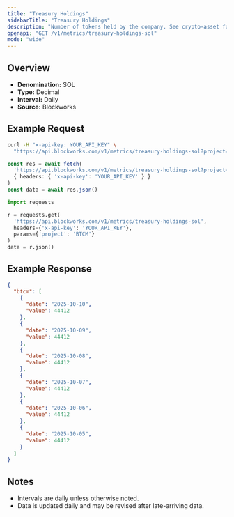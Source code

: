 ```yaml
---
title: "Treasury Holdings"
sidebarTitle: "Treasury Holdings"
description: "Number of tokens held by the company. See crypto-asset for asset indicator"
openapi: "GET /v1/metrics/treasury-holdings-sol"
mode: "wide"
---
```


## Overview

- **Denomination:** SOL
- **Type:** Decimal
- **Interval:** Daily
- **Source:** Blockworks

## Example Request

<CodeGroup>

```bash cURL
curl -H "x-api-key: YOUR_API_KEY" \
  "https://api.blockworks.com/v1/metrics/treasury-holdings-sol?project=BTCM"
```

```typescript TypeScript
const res = await fetch(
  'https://api.blockworks.com/v1/metrics/treasury-holdings-sol?project=BTCM',
  { headers: { 'x-api-key': 'YOUR_API_KEY' } }
)
const data = await res.json()
```

```python Python
import requests

r = requests.get(
  'https://api.blockworks.com/v1/metrics/treasury-holdings-sol',
  headers={'x-api-key': 'YOUR_API_KEY'},
  params={'project': 'BTCM'}
)
data = r.json()
```

</CodeGroup>

## Example Response

```json
{
  "btcm": [
    {
      "date": "2025-10-10",
      "value": 44412
    },
    {
      "date": "2025-10-09",
      "value": 44412
    },
    {
      "date": "2025-10-08",
      "value": 44412
    },
    {
      "date": "2025-10-07",
      "value": 44412
    },
    {
      "date": "2025-10-06",
      "value": 44412
    },
    {
      "date": "2025-10-05",
      "value": 44412
    }
  ]
}
```

## Notes
- Intervals are daily unless otherwise noted.
- Data is updated daily and may be revised after late-arriving data.